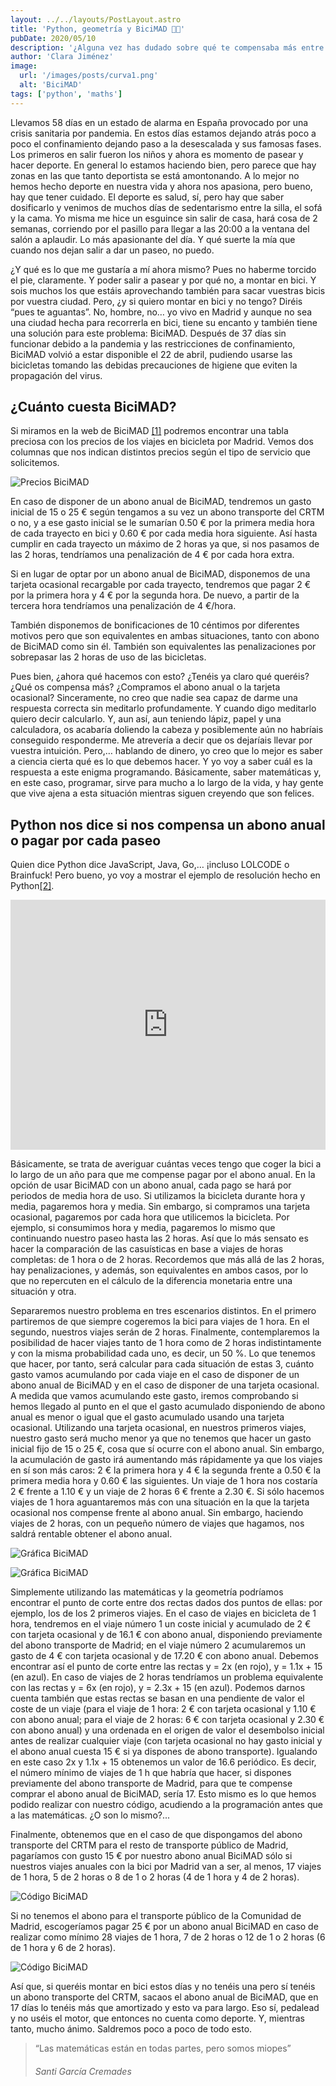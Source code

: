 ```yaml
---
layout: ../../layouts/PostLayout.astro
title: 'Python, geometría y BiciMAD 🚴🏻‍'
pubDate: 2020/05/10
description: '¿Alguna vez has dudado sobre qué te compensaba más entre distintas opciones de compra de una misma cosa? Seguro que si te has planteado usar las bicis de BiciMAD sabes de lo que hablo'
author: 'Clara Jiménez'
image:
  url: '/images/posts/curva1.png'
  alt: 'BiciMAD'
tags: ['python', 'maths']
---
```


Llevamos 58 días en un estado de alarma en España provocado por una crisis sanitaria por pandemia. En estos días estamos dejando atrás poco a poco el confinamiento dejando paso a la desescalada y sus famosas fases. Los primeros en salir fueron los niños y ahora es momento de pasear y hacer deporte. En general lo estamos haciendo bien, pero parece que hay zonas en las que tanto deportista se está amontonando. A lo mejor no hemos hecho deporte en nuestra vida y ahora nos apasiona, pero bueno, hay que tener cuidado. El deporte es salud, sí, pero hay que saber dosificarlo y venimos de muchos días de sedentarismo entre la silla, el sofá y la cama. Yo misma me hice un esguince sin salir de casa, hará cosa de 2 semanas, corriendo por el pasillo para llegar a las 20:00 a la ventana del salón a aplaudir. Lo más apasionante del día. Y qué suerte la mía que cuando nos dejan salir a dar un paseo, no puedo.

¿Y qué es lo que me gustaría a mí ahora mismo? Pues no haberme torcido el pie, claramente. Y poder salir a pasear y por qué no, a montar en bici. Y sois muchos los que estáis aprovechando también para sacar vuestras bicis por vuestra ciudad. Pero, ¿y si quiero montar en bici y no tengo? Diréis “pues te aguantas”. No, hombre, no… yo vivo en Madrid y aunque no sea una ciudad hecha para recorrerla en bici, tiene su encanto y también tiene una solución para este problema: BiciMAD. Después de 37 días sin funcionar debido a la pandemia y las restricciones de confinamiento, BiciMAD volvió a estar disponible el 22 de abril, pudiendo usarse las bicicletas tomando las debidas precauciones de higiene que eviten la propagación del virus.

## ¿Cuánto cuesta BiciMAD?

Si miramos en la web de BiciMAD [\[1\]](https://www.bicimad.com/index.php?s=tarifas) podremos encontrar una tabla preciosa con los precios de los viajes en bicicleta por Madrid. Vemos dos columnas que nos indican distintos precios según el tipo de servicio que solicitemos.

![Precios BiciMAD](/images/posts/bicimad.png)

En caso de disponer de un abono anual de BiciMAD, tendremos un gasto inicial de 15 o 25 € según tengamos a su vez un abono transporte del CRTM o no, y a ese gasto inicial se le sumarían 0.50 € por la primera media hora de cada trayecto en bici y 0.60 € por cada media hora siguiente. Así hasta cumplir en cada trayecto un máximo de 2 horas ya que, si nos pasamos de las 2 horas, tendríamos una penalización de 4 € por cada hora extra.

Si en lugar de optar por un abono anual de BiciMAD, disponemos de una tarjeta ocasional recargable por cada trayecto, tendremos que pagar 2 € por la primera hora y 4 € por la segunda hora. De nuevo, a partir de la tercera hora tendríamos una penalización de 4 €/hora.

También disponemos de bonificaciones de 10 céntimos por diferentes motivos pero que son equivalentes en ambas situaciones, tanto con abono de BiciMAD como sin él. También son equivalentes las penalizaciones por sobrepasar las 2 horas de uso de las bicicletas.

Pues bien, ¿ahora qué hacemos con esto? ¿Tenéis ya claro qué queréis? ¿Qué os compensa más? ¿Compramos el abono anual o la tarjeta ocasional? Sinceramente, no creo que nadie sea capaz de darme una respuesta correcta sin meditarlo profundamente. Y cuando digo meditarlo quiero decir calcularlo. Y, aun así, aun teniendo lápiz, papel y una calculadora, os acabaría doliendo la cabeza y posiblemente aún no habríais conseguido responderme. Me atrevería a decir que os dejaríais llevar por vuestra intuición. Pero,… hablando de dinero, yo creo que lo mejor es saber a ciencia cierta qué es lo que debemos hacer. Y yo voy a saber cuál es la respuesta a este enigma programando. Básicamente, saber matemáticas y, en este caso, programar, sirve para mucho a lo largo de la vida, y hay gente que vive ajena a esta situación mientras siguen creyendo que son felices.

## Python nos dice si nos compensa un abono anual o pagar por cada paseo

Quien dice Python dice JavaScript, Java, Go,… ¡incluso LOLCODE o Brainfuck! Pero bueno, yo voy a mostrar el ejemplo de resolución hecho en Python[\[2\]](https://repl.it/@ClaraJimenez/BiciMAD).

<iframe title="repl.it" src="https://repl.it/@ClaraJimenez/BiciMAD?lite=true" scrolling="no" allowtransparency="true" allowfullscreen="" sandbox="allow-forms allow-pointer-lock allow-popups allow-same-origin allow-scripts allow-modals" width="100%" height="400px" frameborder="no"></iframe>

Básicamente, se trata de averiguar cuántas veces tengo que coger la bici a lo largo de un año para que me compense pagar por el abono anual. En la opción de usar BiciMAD con un abono anual, cada pago se hará por periodos de media hora de uso. Si utilizamos la bicicleta durante hora y media, pagaremos hora y media. Sin embargo, si compramos una tarjeta ocasional, pagaremos por cada hora que utilicemos la bicicleta. Por ejemplo, si consumimos hora y media, pagaremos lo mismo que continuando nuestro paseo hasta las 2 horas. Así que lo más sensato es hacer la comparación de las casuísticas en base a viajes de horas completas: de 1 hora o de 2 horas. Recordemos que más allá de las 2 horas, hay penalizaciones, y además, son equivalentes en ambos casos, por lo que no repercuten en el cálculo de la diferencia monetaria entre una situación y otra.

Separaremos nuestro problema en tres escenarios distintos. En el primero partiremos de que siempre cogeremos la bici para viajes de 1 hora. En el segundo, nuestros viajes serán de 2 horas. Finalmente, contemplaremos la posibilidad de hacer viajes tanto de 1 hora como de 2 horas indistintamente y con la misma probabilidad cada uno, es decir, un 50 %. Lo que tenemos que hacer, por tanto, será calcular para cada situación de estas 3, cuánto gasto vamos acumulando por cada viaje en el caso de disponer de un abono anual de BiciMAD y en el caso de disponer de una tarjeta ocasional. A medida que vamos acumulando este gasto, iremos comprobando si hemos llegado al punto en el que el gasto acumulado disponiendo de abono anual es menor o igual que el gasto acumulado usando una tarjeta ocasional. Utilizando una tarjeta ocasional, en nuestros primeros viajes, nuestro gasto será mucho menor ya que no tenemos que hacer un gasto inicial fijo de 15 o 25 €, cosa que sí ocurre con el abono anual. Sin embargo, la acumulación de gasto irá aumentando más rápidamente ya que los viajes en sí son más caros: 2 € la primera hora y 4 € la segunda frente a 0.50 € la primera media hora y 0.60 € las siguientes. Un viaje de 1 hora nos costaría 2 € frente a 1.10 € y un viaje de 2 horas 6 € frente a 2.30 €. Si sólo hacemos viajes de 1 hora aguantaremos más con una situación en la que la tarjeta ocasional nos compense frente al abono anual. Sin embargo, haciendo viajes de 2 horas, con un pequeño número de viajes que hagamos, nos saldrá rentable obtener el abono anual.

![Gráfica BiciMAD](/images/posts/curva1.png)

![Gráfica BiciMAD](/images/posts/curva2.png)

Simplemente utilizando las matemáticas y la geometría podríamos encontrar el punto de corte entre dos rectas dados dos puntos de ellas: por ejemplo, los de los 2 primeros viajes. En el caso de viajes en bicicleta de 1 hora, tendremos en el viaje número 1 un coste inicial y acumulado de 2 € con tarjeta ocasional y de 16.1 € con abono anual, disponiendo previamente del abono transporte de Madrid; en el viaje número 2 acumularemos un gasto de 4 € con tarjeta ocasional y de 17.20 € con abono anual. Debemos encontrar así el punto de corte entre las rectas y = 2x (en rojo), y = 1.1x + 15 (en azul). En caso de viajes de 2 horas tendríamos un problema equivalente con las rectas y = 6x (en rojo), y = 2.3x + 15 (en azul). Podemos darnos cuenta también que estas rectas se basan en una pendiente de valor el coste de un viaje (para el viaje de 1 hora: 2 € con tarjeta ocasional y 1.10 € con abono anual; para el viaje de 2 horas: 6 € con tarjeta ocasional y 2.30 € con abono anual) y una ordenada en el origen de valor el desembolso inicial antes de realizar cualquier viaje (con tarjeta ocasional no hay gasto inicial y el abono anual cuesta 15 € si ya dispones de abono transporte). Igualando en este caso 2x y 1.1x + 15 obtenemos un valor de 16.6 periódico. Es decir, el número mínimo de viajes de 1 h que habría que hacer, si dispones previamente del abono transporte de Madrid, para que te compense comprar el abono anual de BiciMAD, sería 17. Esto mismo es lo que hemos podido realizar con nuestro código, acudiendo a la programación antes que a las matemáticas. ¿O son lo mismo?...

Finalmente, obtenemos que en el caso de que dispongamos del abono transporte del CRTM para el resto de transporte público de Madrid, pagaríamos con gusto 15 € por nuestro abono anual BiciMAD sólo si nuestros viajes anuales con la bici por Madrid van a ser, al menos, 17 viajes de 1 hora, 5 de 2 horas o 8 de 1 o 2 horas (4 de 1 hora y 4 de 2 horas).

![Código BiciMAD](/images/posts/code1.png)

Si no tenemos el abono para el transporte público de la Comunidad de Madrid, escogeríamos pagar 25 € por un abono anual BiciMAD en caso de realizar como mínimo 28 viajes de 1 hora, 7 de 2 horas o 12 de 1 o 2 horas (6 de 1 hora y 6 de 2 horas).

![Código BiciMAD](/images/posts/code2.png)

Así que, si queréis montar en bici estos días y no tenéis una pero sí tenéis un abono transporte del CRTM, sacaos el abono anual de BiciMAD, que en 17 días lo tenéis más que amortizado y esto va para largo. Eso sí, pedalead y no uséis el motor, que entonces no cuenta como deporte. Y, mientras tanto, mucho ánimo. Saldremos poco a poco de todo esto.

> “Las matemáticas están en todas partes, pero somos miopes”
>
> ###### Santi García Cremades
